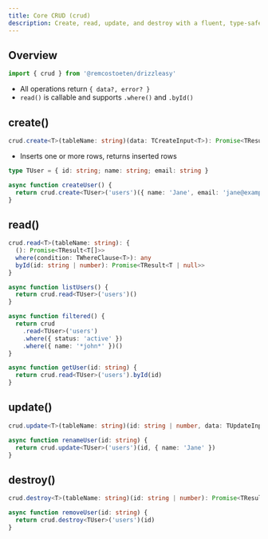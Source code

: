 ```yaml
---
title: Core CRUD (crud)
description: Create, read, update, and destroy with a fluent, type-safe API.
---
```


## Overview

```ts
import { crud } from '@remcostoeten/drizzleasy'
```

- All operations return `{ data?, error? }`
- `read()` is callable and supports `.where()` and `.byId()`

## create()

```ts
crud.create<T>(tableName: string)(data: TCreateInput<T>): Promise<TResult<T[]>>
```

- Inserts one or more rows, returns inserted rows

```ts
type TUser = { id: string; name: string; email: string }

async function createUser() {
  return crud.create<TUser>('users')({ name: 'Jane', email: 'jane@example.com' })
}
```

## read()

```ts
crud.read<T>(tableName: string): {
  (): Promise<TResult<T[]>>
  where(condition: TWhereClause<T>): any
  byId(id: string | number): Promise<TResult<T | null>>
}
```

```ts
async function listUsers() {
  return crud.read<TUser>('users')()
}

async function filtered() {
  return crud
    .read<TUser>('users')
    .where({ status: 'active' })
    .where({ name: '*john*' })()
}

async function getUser(id: string) {
  return crud.read<TUser>('users').byId(id)
}
```

## update()

```ts
crud.update<T>(tableName: string)(id: string | number, data: TUpdateInput<T>): Promise<TResult<T[]>>
```

```ts
async function renameUser(id: string) {
  return crud.update<TUser>('users')(id, { name: 'Jane' })
}
```

## destroy()

```ts
crud.destroy<T>(tableName: string)(id: string | number): Promise<TResult<T[]>>
```

```ts
async function removeUser(id: string) {
  return crud.destroy<TUser>('users')(id)
}
```
